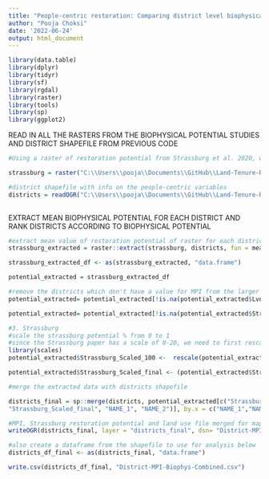 ```yaml
---
title: "People-centric restoration: Comparing district level biophysical potential with the people-centric restoration potential"
author: "Pooja Choksi"
date: '2022-06-24'
output: html_document
---
```


```r

library(data.table)
library(dplyr)
library(tidyr)
library(sf)
library(rgdal)
library(raster)
library(tools)
library(sp)
library(ggplot2)
```

READ IN ALL THE RASTERS FROM THE BIOPHYSICAL POTENTIAL STUDIES AND DISTRICT SHAPEFILE FROM PREVIOUS CODE

```r

#Using a raster of restoration potential from Strassburg et al. 2020, we clipped India's restoration potential in QGIS 

strassburg = raster("C:\\Users\\pooja\\Documents\\GitHub\\Land-Tenure-Restoration-Potential\\Land-Tenure-Restoration-Potential\\Restoration_Potential_Studies\\India_Clipped\\Strassburg_india_Clipped.tif")

#district shapefile with info on the people-centric variables
districts = readOGR("C:\\Users\\pooja\\Documents\\GitHub\\Land-Tenure-Restoration-Potential\\Land-Tenure-Restoration-Potential\\Census2011-District-Shapefiles\\District-MPI-Merged-592districts.shp")
  
```

EXTRACT MEAN BIOPHYSICAL POTENTIAL FOR EACH DISTRICT AND RANK DISTRICTS ACCORDING TO BIOPHYSICAL POTENTIAL

```r

#extract mean value of restoration potential of raster for each district
strassburg_extracted = raster::extract(strassburg, districts, fun = mean, na.rm = T, small = T, sp=TRUE)

strassburg_extracted_df <- as(strassburg_extracted, "data.frame")

potential_extracted = strassburg_extracted_df

#remove the districts which don't have a value for MPI from the larger districts file and potential extracted
potential_extracted= potential_extracted[!is.na(potential_extracted$Lvng_st),]

potential_extracted= potential_extracted[!is.na(potential_extracted$Strassburg_India_Clipped),]

#3. Strassburg
#scale the strassburg potential % from 0 to 1 
#since the Strassburg paper has a scale of 0-20, we need to first rescale it to a 0 to 100 and then divide to scale it from 0 to 1
library(scales)
potential_extracted$Strassburg_Scaled_100 <-  rescale(potential_extracted$Strassburg_India_Clipped, from = c(0, 20), to = c(0, 100), na,rm=T)

potential_extracted$Strassburg_Scaled_final <- (potential_extracted$Strassburg_Scaled_100/100)

#merge the extracted data with districts shapefile

districts_final = sp::merge(districts, potential_extracted[c("Strassburg_India_Clipped", 
"Strassburg_Scaled_final", "NAME_1", "NAME_2")], by.x = c("NAME_1","NAME_2"), by.y= c("NAME_1", "NAME_2"), duplicateGeoms = T)

#MPI, Strassburg restoration potential and land use file merged for mapping purpose (Figure 1 and 2)
writeOGR(districts_final, layer = "districts_final", dsn= "District-MPI-Merged-Biophys.shp", driver = "ESRI Shapefile")

#also create a dataframe from the shapefile to use for analysis below 
districts_df_final <- as(districts_final, "data.frame")

write.csv(districts_df_final, "District-MPI-Biophys-Combined.csv")

```
